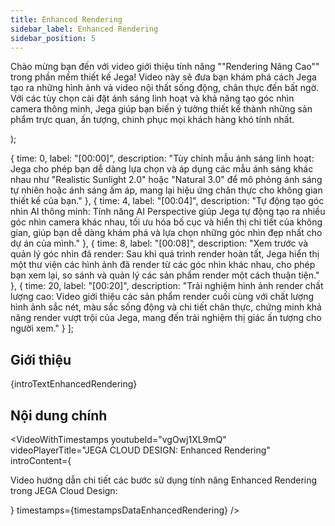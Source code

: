 ```yaml
---
title: Enhanced Rendering
sidebar_label: Enhanced Rendering
sidebar_position: 5
---
```



  <p>
    Chào mừng bạn đến với video giới thiệu tính năng ""Rendering Nâng Cao"" trong phần mềm thiết kế Jega! Video này sẽ đưa bạn khám phá cách Jega tạo ra những hình ảnh và video nội thất sống động, chân thực đến bất ngờ. Với các tùy chọn cài đặt ánh sáng linh hoạt và khả năng tạo góc nhìn camera thông minh, Jega giúp bạn biến ý tưởng thiết kế thành những sản phẩm trực quan, ấn tượng, chinh phục mọi khách hàng khó tính nhất.
  </p>
);

  { time: 0, label: "[00:00]", description: "Tùy chỉnh mẫu ánh sáng linh hoạt: Jega cho phép bạn dễ dàng lựa chọn và áp dụng các mẫu ánh sáng khác nhau như \"Realistic Sunlight 2.0\" hoặc \"Natural 3.0\" để mô phỏng ánh sáng tự nhiên hoặc ánh sáng ấm áp, mang lại hiệu ứng chân thực cho không gian thiết kế của bạn." },
  { time: 4, label: "[00:04]", description: "Tự động tạo góc nhìn AI thông minh: Tính năng AI Perspective giúp Jega tự động tạo ra nhiều góc nhìn camera khác nhau, tối ưu hóa bố cục và hiển thị chi tiết của không gian, giúp bạn dễ dàng khám phá và lựa chọn những góc nhìn đẹp nhất cho dự án của mình." },
  { time: 8, label: "[00:08]", description: "Xem trước và quản lý góc nhìn đã render: Sau khi quá trình render hoàn tất, Jega hiển thị một thư viện các hình ảnh đã render từ các góc nhìn khác nhau, cho phép bạn xem lại, so sánh và quản lý các sản phẩm render một cách thuận tiện." },
  { time: 20, label: "[00:20]", description: "Trải nghiệm hình ảnh render chất lượng cao: Video giới thiệu các sản phẩm render cuối cùng với chất lượng hình ảnh sắc nét, màu sắc sống động và chi tiết chân thực, chứng minh khả năng render vượt trội của Jega, mang đến trải nghiệm thị giác ấn tượng cho người xem." }
];

## Giới thiệu

{introTextEnhancedRendering}

## Nội dung chính

<VideoWithTimestamps
  youtubeId="vgOwj1XL9mQ"
  videoPlayerTitle="JEGA CLOUD DESIGN: Enhanced Rendering"
  introContent={<p>Video hướng dẫn chi tiết các bước sử dụng tính năng Enhanced Rendering trong JEGA Cloud Design:</p>}
  timestamps={timestampsDataEnhancedRendering}
/>

